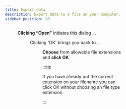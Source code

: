 ```yaml
---
title: Export data
description: Export data to a file on your computer.
sidebar_position: 20
---
```



<Figure src={exportDialog} caption="Export data dialog" width="300" />

**Clicking “Open”** initiates this dialog ...


<Figure src={exportOpen} caption="Export open dialog" width="400" />

Clicking 'OK' brings you back to ...


<Figure src={exportOK} caption="Export dialog" width="300" />

**Choose** from allowable file extensions and **click OK**

:::tip

If you have already put the correct extension on your filename you can click OK without choosing an file type extension.

:::
